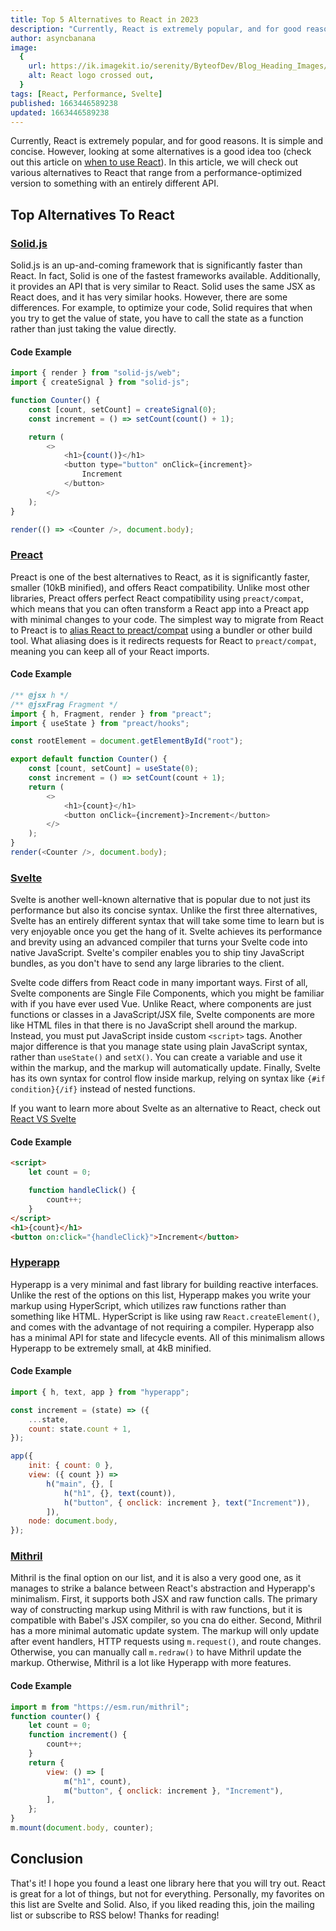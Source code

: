 ```yaml
---
title: Top 5 Alternatives to React in 2023
description: "Currently, React is extremely popular, and for good reasons. It is simple and concise. However, looking at some alternatives is a good idea too."
author: asyncbanana
image:
  {
    url: https://ik.imagekit.io/serenity/ByteofDev/Blog_Heading_Images/React_Alternatives_sntwr1ykx,
    alt: React logo crossed out,
  }
tags: [React, Performance, Svelte]
published: 1663446589238
updated: 1663446589238
---
```



Currently, React is extremely popular, and for good reasons. It is simple and concise. However, looking at some alternatives is a good idea too (check out this article on [when to use React](https://byteofdev.com/posts/when-you-should-and-should-not-use-react/)). In this article, we will check out various alternatives to React that range from a performance-optimized version to something with an entirely different API.

## Top Alternatives To React

### [Solid.js](https://www.solidjs.com/)

Solid.js is an up-and-coming framework that is significantly faster than React. In fact, Solid is one of the fastest frameworks available. Additionally, it provides an API that is very similar to React. Solid uses the same JSX as React does, and it has very similar hooks. However, there are some differences. For example, to optimize your code, Solid requires that when you try to get the value of state, you have to call the state as a function rather than just taking the value directly.

#### Code Example

```js
import { render } from "solid-js/web";
import { createSignal } from "solid-js";

function Counter() {
	const [count, setCount] = createSignal(0);
	const increment = () => setCount(count() + 1);

	return (
		<>
			<h1>{count()}</h1>
			<button type="button" onClick={increment}>
				Increment
			</button>
		</>
	);
}

render(() => <Counter />, document.body);
```

### [Preact](https://preactjs.com/)

Preact is one of the best alternatives to React, as it is significantly faster, smaller (10kB minified), and offers React compatibility. Unlike most other libraries, Preact offers perfect React compatibility using `preact/compat`, which means that you can often transform a React app into a Preact app with minimal changes to your code. The simplest way to migrate from React to Preact is to [alias React to preact/compat](https://preactjs.com/guide/v10/getting-started#aliasing-react-to-preact) using a bundler or other build tool. What aliasing does is it redirects requests for React to `preact/compat`, meaning you can keep all of your React imports.

#### Code Example

```js
/** @jsx h */
/** @jsxFrag Fragment */
import { h, Fragment, render } from "preact";
import { useState } from "preact/hooks";

const rootElement = document.getElementById("root");

export default function Counter() {
	const [count, setCount] = useState(0);
	const increment = () => setCount(count + 1);
	return (
		<>
			<h1>{count}</h1>
			<button onClick={increment}>Increment</button>
		</>
	);
}
render(<Counter />, document.body);
```

### [Svelte](https://svelte.dev/)

Svelte is another well-known alternative that is popular due to not just its performance but also its concise syntax. Unlike the first three alternatives, Svelte has an entirely different syntax that will take some time to learn but is very enjoyable once you get the hang of it. Svelte achieves its performance and brevity using an advanced compiler that turns your Svelte code into native JavaScript. Svelte's compiler enables you to ship tiny JavaScript bundles, as you don't have to send any large libraries to the client.

Svelte code differs from React code in many important ways. First of all, Svelte components are Single File Components, which you might be familiar with if you have ever used Vue. Unlike React, where components are just functions or classes in a JavaScript/JSX file, Svelte components are more like HTML files in that there is no JavaScript shell around the markup. Instead, you must put JavaScript inside custom `<script>` tags. Another major difference is that you manage state using plain JavaScript syntax, rather than `useState()` and `setX()`. You can create a variable and use it within the markup, and the markup will automatically update. Finally, Svelte has its own syntax for control flow inside markup, relying on syntax like `{#if condition}{/if}` instead of nested functions.

If you want to learn more about Svelte as an alternative to React, check out [React VS Svelte](https://byteofdev.com/posts/when-you-should-and-should-not-use-react/)

#### Code Example

```html
<script>
	let count = 0;

	function handleClick() {
		count++;
	}
</script>
<h1>{count}</h1>
<button on:click="{handleClick}">Increment</button>
```

### [Hyperapp](https://github.com/jorgebucaran/hyperapp)

Hyperapp is a very minimal and fast library for building reactive interfaces. Unlike the rest of the options on this list, Hyperapp makes you write your markup using HyperScript, which utilizes raw functions rather than something like HTML. HyperScript is like using raw `React.createElement()`, and comes with the advantage of not requiring a compiler. Hyperapp also has a minimal API for state and lifecycle events. All of this minimalism allows Hyperapp to be extremely small, at 4kB minified.

#### Code Example

```js
import { h, text, app } from "hyperapp";

const increment = (state) => ({
	...state,
	count: state.count + 1,
});

app({
	init: { count: 0 },
	view: ({ count }) =>
		h("main", {}, [
			h("h1", {}, text(count)),
			h("button", { onclick: increment }, text("Increment")),
		]),
	node: document.body,
});
```

### [Mithril](https://mithril.js.org/)

Mithril is the final option on our list, and it is also a very good one, as it manages to strike a balance between React's abstraction and Hyperapp's minimalism. First, it supports both JSX and raw function calls. The primary way of constructing markup using Mithril is with raw functions, but it is compatible with Babel's JSX compiler, so you cna do either. Second, Mithril has a more minimal automatic update system. The markup will only update after event handlers, HTTP requests using `m.request()`, and route changes. Otherwise, you can manually call `m.redraw()` to have Mithril update the markup. Otherwise, Mithril is a lot like Hyperapp with more features.

#### Code Example

```js
import m from "https://esm.run/mithril";
function counter() {
	let count = 0;
	function increment() {
		count++;
	}
	return {
		view: () => [
			m("h1", count),
			m("button", { onclick: increment }, "Increment"),
		],
	};
}
m.mount(document.body, counter);
```

## Conclusion

That's it! I hope you found a least one library here that you will try out. React is great for a lot of things, but not for everything. Personally, my favorites on this list are Svelte and Solid. Also, if you liked reading this, join the mailing list or subscribe to RSS below! Thanks for reading!
